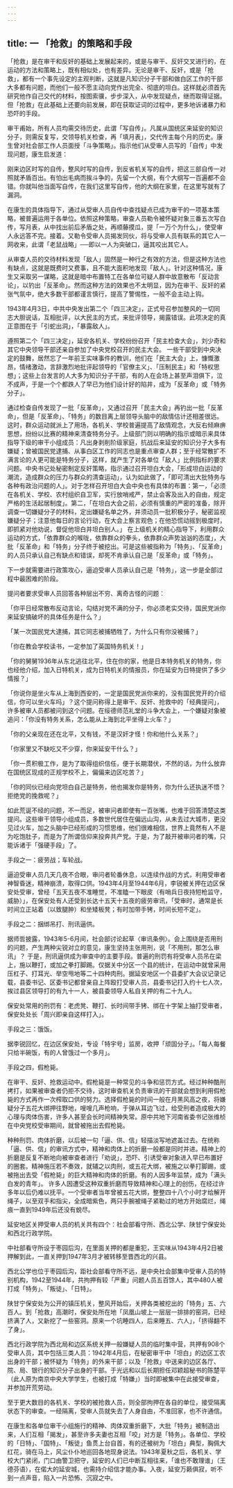 ```yaml
---
---
---
```

title: 一  「抢救」的策略和手段
---

「抢救」是在审干和反奸的基础上发展起来的，或是与审干、反奸交叉进行的，在运动的方法和策略上，既有相似处，也有差异。无论是审干、反奸，或是「抢救」，都有一个事先设定的主观判断，这就是凡知识分子干部和做白区工作的干部大多都有问题，而他们一般不愿主动向党作出完全、彻底的坦白。这样就必须首先研究他作自己交代的材料，按图索骥，步步深入，从中发现疑点，继而取得证据。但「抢救」在此基础上还要向前发展，即在获取证词的过程中，更多地诉诸暴力和恐吓的手段。

审干甫始，所有人员均需交待历史，此谓「写自传」。凡属从国统区来延安的知识分子，则需反复写，交领导机关检查，再「填月表」，交代传主每个月的历史。康生曾对社会部工作人员面授「斗争策略」。指示他们从受审人员写的「自传」中发现问题，康生启发道：

刚来边区时写的自传，整风时写的自传，到反省机关写的自传，把这三部自传一对照就矛盾百出。有怕出毛病而挨斗争的，先留一个大纲，有个大纲写一百遍都不会错。你就叫他当面写自传，在我们这里写自传，他的大纲在家里，在这里写就有了漏洞。  

在康生的具体指导下，通过从受审人员自传中查找疑点已成为审干的一项基本策略，被普遍运用于各单位。依照这种策略，审查人员勒令被怀疑对象三番五次写白传，写月表，从中找出前后矛盾之处，再顺藤摸瓜，提「一万个为什么」，使受审人永远答不完。接着。又勒令受审人员揭发同伙，将与受审人员有联系的其它人一网收来，此谓「老鼠战略」──即以一人为突破口，逼其咬出其它人。

从审查人员的交待材料发现「敌人」固然是一种行之有效的方法，但是这种方法也有缺点，这就是既费时又费事，且不能大面积地发现「敌人」。针对这种情况，康生又采取另一谋略，这就是暗中布置特工在各单位可疑人群中故意散布「反动言论」，以钓出「反革命」。然而这种方法的效果也不太明显，因为在审干、反奸的紧张气氛中，绝大多数干部都谨言慎行，提高了警惕性，一般不会主动上钩。

1943年4月3日，中共中央发出第二个「四三决定」，正式号召参加整风的一切同志大胆说话，互相批评，以大民主的方式，来批评领导，揭露错误。此项决定的真正意图在于「引蛇出洞」，「暴露敌人」。

遵照第二个「四三决定」，延安各机关、学校纷纷召开「民主检查大会」，刘少奇和其它中央领导干部还亲自参加了中央党校召开的民主大会。 一些干部受到中央决定的鼓舞，居然忘了一年前王实味事件的教训，他们在「民主大会」上，慷慨激昂，情绪激动，言辞激烈地批评起领导的「官僚主义」、「压制民主」和「特权思想」；这些上台发言的人大多为知识分子干部，有的人在会场上甚至声泪俱下，泣不成声，于是一个个都跌人了早已为他们设计好的陷井，成为「反革命」或「特务分子」。

通过检查自传发现了一批「反革命」，又通过召开「民主大会」再钓出一批「反革命」，但是「反革命」、「特务」的数目离上层领导头脑中的敌情估计还相差很远。这时，群众运动就派上了用场，各机关、学校普遍提高了敌情观念，大反右倾麻痹思想，纷纷以比赛的精神来清查特务分子。上级部门则以明确的指示或暗示来具体指导下级的审干小组成员：凡出身剥削阶级家庭，抗战后来延安的知识分子大多有嫌疑；曾被国民党逮捕、从事白区工作的同志也是重点审查人群；至于经常散扩不满言论的人更可能是特务分子，这样，就产生了对各单位「敌人」比例指标的要求问题。中央书记处秘密制定反奸策略，指示通过召开坦白大会，「形成坦白运动的潮流，造成群众的压力与群众的清查运动」，认为如此做了，「即可清出大批特务与各种有政治问题的人」。对于怎样召开坦白大会中央也有具体的布置：第一，「必须在各机关、学校、农村组织自卫军，实行放哨戒严，禁止会客及出入的自由，规定严格的生活起居制度」。第二，「在坦白大会之前，必须有慎重的严密的准备，除开调查一切嫌疑分子的材料，定出嫌疑名单之外，并须动员一批积极分子，秘密监视嫌疑分子；注意他每日的言论行动，在大会上察言观色；在他恐慌动摇到极度时，即抓紧对他劝说，督促他坦白并坦白别人。」 在上级机关的精心指导下，利用群众运动的方式，「依靠群众的喉咙，依靠群众的拳头，依靠群众声势汹汹的态度」，大批「反革命」和「特务」分子终于被挖出。可是这些被指称为「特务」、「反革命」的人员只承认自己有缺点和错误，却死不肯承认自己是「反革命」或「特务」。

下一步就需要进行政策攻心，逼迫受审人员承认自己是「特务」，这一步是全部过程中最困难的阶段。

提问者要求受审人员回答各种层出不穷、离奇古怪的问题：

「你平日经常散布反动言论，勾结对党不满的分子，你必须老实交待，国民党派你来延安搞破坏的具体任务是什么？」

「某一次国民党大逮捕，其它同志被捕牺牲了，为什么只有你没被捕？」

「你在教会学校读书，一定参加了英国特务机关！」

「你的舅舅1936年从东北逃往北平，住在你的家，他是日本特务机关的特务，你也经他介绍，加入日特机关，成为日特机关的情报员，你在延安为日特提供了多少情报？」

「你说你是坐火车从上海到西安的，一定是国民党派你来的，没有国民党开的介绍信，你可以坐火车吗」？这个提问称得上是审干、反奸、抢救中的「经典提问」，许多被审人员都被问到这个问题。在绥德师范礼堂的斗争大会上，一个嫌疑对象被追问：「你没有特务关系，怎么能从上海到北平坐得上火车？」 

「你的父亲现在还在北平，又有钱，不是汉奸才怪！你和他什么关系？」 

「你家里又不缺吃又不少穿，你来延安干什么？」 

「你一贯积极工作，是为了取得组织信任，便于长期潜伏，不然的话，为什么放弃在国统区现成的正规学校不上，偏偏来边区吃苦？」 

「你的同伙已经向党坦白自己是特务，他也揭发你是特务，你为什么还执迷不悟？拒绝党的挽救呢？」

如此荒诞不经的问题，不一而足，被审问者即使有一百张嘴，也难于回答清楚这类提问。这些审干领导小组成员，多数世代居住在偏远山沟，从未去过大城市，更没见过火车，加之头脑中已经形成的习惯思维，他们很难相信，世界上竟然有人不是为吃饱肚子，而是为了所谓信仰来投奔共产党。于是，为了敲开被审问者的嘴，只能诉诸于「强硬手段」了。

手段之一：疲劳战；车轮战。

逼迫受审人员几天几夜不合眼，审问者轮番休息，以连续作战的方式，利用受审者神智昏迷，精神崩溃，取得口供。1943年4月至1944年6月，李锐被关押在边区保安处受审，曾经「五天五夜不准睡觉，不准瞌一下眼皮（有哨兵日夜持短枪监守，威胁）」，在保安处有人还受到长达十五天十五夜的疲劳审讯，「受审时，通常是长时间立正站着（以致腿肿）和坐矮板凳；有时加带手铐，时间长短不定」。 

手段之二：捆绑吊打、刑讯逼供。

据师哲披露，1943年5-6月间，社会部讨论起草〈审讯条例〉。会上围绕是否用刑的问题，产生两种尖锐对立的意见，康生坚持主张用刑，说「不用刑，那怎么审讯」？ 于是，刑讯逼供成为审查中的主要手段。普遍的刑罚有将受审人员吊在梁上，施以鞭打，或加之拳打脚踢。仅据关中分区一个县的统计，在运动中就曾采用压杠子、打耳光、举空甩地等二十四种肉刑。据延安地区一个县委扩大会议记录记载，县委书记、区委书记都曾亲自上阵殴打受审人员，县委书记打入约十七人次，挨过县区领导打的有九十一人，被县委领导人私自关押的有二十九人。 

保安处常用的刑罚有：老虎凳、鞭打、长时间带手铐、绑在十字架上抽打受审者，保安处处长「周兴即亲自这样打入」。 

手段之三：饿饭。

据李锐回忆，在边区保安处，专设「特宇号」监房，收押「顽固分子」。「每人每餐只给半碗饭，有的人曾饿过一个多月」。 

手段之四，假枪毙。

在审干、反奸、抢救运动中。假枪毙是一种常见的斗争和惩罚方式。经过种种酷刑拷打，如果被审查者仍拒不交待，这时审查机关负责审讯的干部就会想到利用假枪毙的方式再作一次榨取口供的努力。选择假枪毙的时间一般在月黑风高之夜，将嫌疑分子五花大绑押往野地，嗖嗖几声枪响，于弹从耳边飞过，给受刑者造成极大的心理与肉体伤害，许多人甚至会长时间精神失常。原中共地下河南省委书记张维桢在中央党校受审期间，就曾被拖出去假枪毙。

种种刑罚、肉体折磨，以后被一句「逼、供、信」轻描淡写地遮盖过去。在统称「逼、供、信」的审讯方式中，精神和肉体上的折磨一般都是同时并进。精神上的折磨是反复不断地向被审查者进行「劝说」，恐吓、引诱受审对象进入早已布置好的圈套。精神施压若不奏效，就辅之以肉刑，或五花大绑，被施之以拳打脚踢，或被拖出去受「假枪毙」的巨大精神和肉体的折磨。有的人因多年监禁，成为「满头白发的青年」。 许多人因遭受这种双重折磨而导致精神和心理上的创伤，在经过许多年以后仍难以抚平。一个受审者当年曾被五花大绑，整整四十八个小时才给解开绳子，以至双手和指尖，全成暗紫色，两只手腕被绳子紧勒过的地方开始腐烂，绳痕一直到1949年后还没有蜕尽。 

延安地区关押受审人员的机关共有四个：社会部看守所、西北公学、陕甘宁保安处和西北行政学院。

中社部看守所设于枣园后沟，在里面关押的都是重犯，王实味从1943年4月2日被押解到此，一直关押到1947年3月才被转移至晋西北的兴县。

西北公学也位于枣园后沟，距社会部看守所不远，是中央社会部集中受审人员的特别机构，1942至1944年，共拘押有较「严重」问题人员五百馀人，其中480人被打成「特务」、「叛徒」、「日特」。

陕甘宁保安处为公开的镇压机关，整风开始后，关押各类被挖出的「特务」五、六百人。到「抢救」高潮时，保安处所在地「凤凰山坡上一层层一排排的窑洞，已经挤满了人，又新挖了一些窑洞。原来一个坑睡四人，后来睡五、六人」，「挤得翻不了身」。 

西北行政学院为西北局和边区系统关押一般嫌疑人员的临时集中营，共押有908个受审人员，其中包括三类人员：1942年4月后，在秘密审干中「坦白」的边区工农出身的干部；被怀疑为「特务」的外来干部；以及「抢救」中送来的边区各厅、院、局、银行的知识分子出身的干部。于光远和以后长期担任邓颖超秘书的陈楚平（此人原为南京中央大学学生，也被打成「特嫌」）当时即被集中在此接受审查，并参加开荒劳动。 

至于更大数目的各机关、学校的被抢救人员，则全部拘押在各自的单位，接受隔离状态下的审查。一经隔离，受审人员就失去了人身自由，不准回家，也不许通信。

在康生和各单位审干小组施行的精神、肉体双重折磨下，大批「特务」被制造出来，人们互相「揭发」，甚至许多夫妻也互相「咬」对方是「特务」。各单位、学校的「日特」、「国特」、「叛徒」鱼贯上台自首，有的还被树为「坦白」典型，胸佩大红花，骑在马上，风尘仆仆地巡回各地现身说法。1943年夏秋之后，各机关、学校大门紧闭，门口由警卫把守，延安的人们已中断互相往来，「谁也不敢理谁」（王德芬语），在偌大的延安城，也需持介绍信才能办事。入夜，延安万籁俱寂，听不到一点声音，陷入一片恐怖、沉寂之中。
